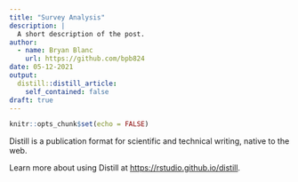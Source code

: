 ```yaml
---
title: "Survey Analysis"
description: |
  A short description of the post.
author:
  - name: Bryan Blanc
    url: https://github.com/bpb824
date: 05-12-2021
output:
  distill::distill_article:
    self_contained: false
draft: true
---
```



```r
knitr::opts_chunk$set(echo = FALSE)
```

Distill is a publication format for scientific and technical writing, native to the web.

Learn more about using Distill at <https://rstudio.github.io/distill>.


